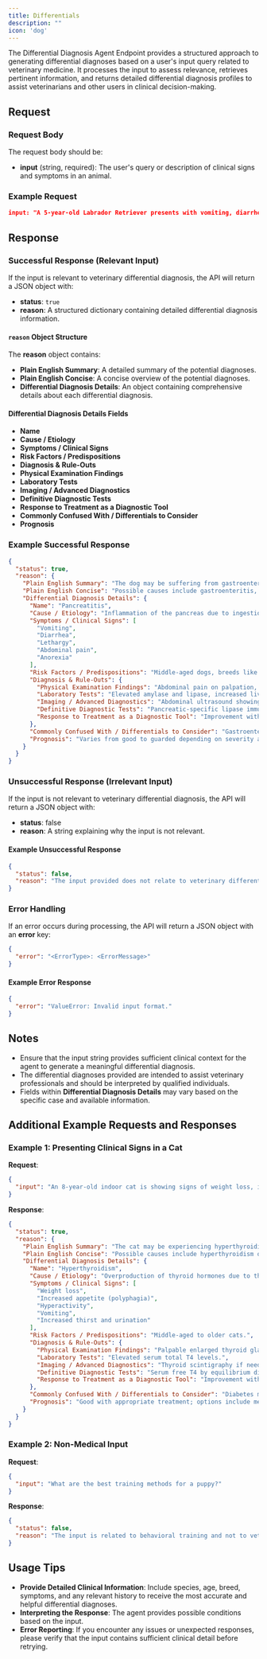 ```yaml
---
title: Differentials
description: ""
icon: 'dog'
---
```



The Differential Diagnosis Agent Endpoint provides a structured approach to generating differential diagnoses based on a user's input query related to veterinary medicine. It processes the input to assess relevance, retrieves pertinent information, and returns detailed differential diagnosis profiles to assist veterinarians and other users in clinical decision-making.

## Request

### Request Body
The request body should be:
- **input** (string, required): The user's query or description of clinical signs and symptoms in an animal.

### Example Request
```json
input: "A 5-year-old Labrador Retriever presents with vomiting, diarrhea, and lethargy after getting into the trash."
```

## Response

### Successful Response (Relevant Input)
If the input is relevant to veterinary differential diagnosis, the API will return a JSON object with:
- **status**: `true`
- **reason**: A structured dictionary containing detailed differential diagnosis information.

#### `reason` Object Structure
The **reason** object contains:
- **Plain English Summary**: A detailed summary of the potential diagnoses.
- **Plain English Concise**: A concise overview of the potential diagnoses.
- **Differential Diagnosis Details**: An object containing comprehensive details about each differential diagnosis.

#### Differential Diagnosis Details Fields
- **Name**
- **Cause / Etiology**
- **Symptoms / Clinical Signs**
- **Risk Factors / Predispositions**
- **Diagnosis & Rule-Outs**
- **Physical Examination Findings**
- **Laboratory Tests**
- **Imaging / Advanced Diagnostics**
- **Definitive Diagnostic Tests**
- **Response to Treatment as a Diagnostic Tool**
- **Commonly Confused With / Differentials to Consider**
- **Prognosis**

### Example Successful Response
```json
{
  "status": true,
  "reason": {
    "Plain English Summary": "The dog may be suffering from gastroenteritis, pancreatitis, dietary indiscretion, or a foreign body obstruction due to ingestion of trash.",
    "Plain English Concise": "Possible causes include gastroenteritis, pancreatitis, or foreign body ingestion.",
    "Differential Diagnosis Details": {
      "Name": "Pancreatitis",
      "Cause / Etiology": "Inflammation of the pancreas due to ingestion of high-fat foods or dietary indiscretion.",
      "Symptoms / Clinical Signs": [
        "Vomiting",
        "Diarrhea",
        "Lethargy",
        "Abdominal pain",
        "Anorexia"
      ],
      "Risk Factors / Predispositions": "Middle-aged dogs, breeds like Labradors, dietary indiscretion.",
      "Diagnosis & Rule-Outs": {
        "Physical Examination Findings": "Abdominal pain on palpation, dehydration.",
        "Laboratory Tests": "Elevated amylase and lipase, increased liver enzymes.",
        "Imaging / Advanced Diagnostics": "Abdominal ultrasound showing an enlarged, hypoechoic pancreas.",
        "Definitive Diagnostic Tests": "Pancreatic-specific lipase immunoreactivity (PLI).",
        "Response to Treatment as a Diagnostic Tool": "Improvement with supportive care and fasting."
      },
      "Commonly Confused With / Differentials to Consider": "Gastroenteritis, foreign body obstruction, hepatic disease.",
      "Prognosis": "Varies from good to guarded depending on severity and response to treatment."
    }
  }
}
```

### Unsuccessful Response (Irrelevant Input)
If the input is not relevant to veterinary differential diagnosis, the API will return a JSON object with:
- **status**: false
- **reason**: A string explaining why the input is not relevant.

#### Example Unsuccessful Response
```json
{
  "status": false,
  "reason": "The input provided does not relate to veterinary differential diagnosis or lacks sufficient context regarding an animal, symptoms, or medical concerns."
}
```

### Error Handling
If an error occurs during processing, the API will return a JSON object with an **error** key:
```json
{
  "error": "<ErrorType>: <ErrorMessage>"
}
```

#### Example Error Response
```json
{
  "error": "ValueError: Invalid input format."
}
```

## Notes
- Ensure that the input string provides sufficient clinical context for the agent to generate a meaningful differential diagnosis.
- The differential diagnoses provided are intended to assist veterinary professionals and should be interpreted by qualified individuals.
- Fields within **Differential Diagnosis Details** may vary based on the specific case and available information.

## Additional Example Requests and Responses

### Example 1: Presenting Clinical Signs in a Cat
**Request**:
```json
{
  "input": "An 8-year-old indoor cat is showing signs of weight loss, increased appetite, and hyperactivity."
}
```

**Response**:
```json
{
  "status": true,
  "reason": {
    "Plain English Summary": "The cat may be experiencing hyperthyroidism, diabetes mellitus, or gastrointestinal parasites.",
    "Plain English Concise": "Possible causes include hyperthyroidism or diabetes.",
    "Differential Diagnosis Details": {
      "Name": "Hyperthyroidism",
      "Cause / Etiology": "Overproduction of thyroid hormones due to thyroid gland adenoma or hyperplasia.",
      "Symptoms / Clinical Signs": [
        "Weight loss",
        "Increased appetite (polyphagia)",
        "Hyperactivity",
        "Vomiting",
        "Increased thirst and urination"
      ],
      "Risk Factors / Predispositions": "Middle-aged to older cats.",
      "Diagnosis & Rule-Outs": {
        "Physical Examination Findings": "Palpable enlarged thyroid gland, tachycardia.",
        "Laboratory Tests": "Elevated serum total T4 levels.",
        "Imaging / Advanced Diagnostics": "Thyroid scintigraphy if needed.",
        "Definitive Diagnostic Tests": "Serum free T4 by equilibrium dialysis.",
        "Response to Treatment as a Diagnostic Tool": "Improvement with antithyroid medications."
      },
      "Commonly Confused With / Differentials to Consider": "Diabetes mellitus, gastrointestinal diseases.",
      "Prognosis": "Good with appropriate treatment; options include medication, radioactive iodine therapy, or surgery."
    }
  }
}
```

### Example 2: Non-Medical Input
**Request**:
```json
{
  "input": "What are the best training methods for a puppy?"
}
```

**Response**:
```json
{
  "status": false,
  "reason": "The input is related to behavioral training and not to veterinary differential diagnosis."
}
```

## Usage Tips
- **Provide Detailed Clinical Information**: Include species, age, breed, symptoms, and any relevant history to receive the most accurate and helpful differential diagnoses.
- **Interpreting the Response**: The agent provides possible conditions based on the input.
- **Error Reporting**: If you encounter any issues or unexpected responses, please verify that the input contains sufficient clinical detail before retrying.
